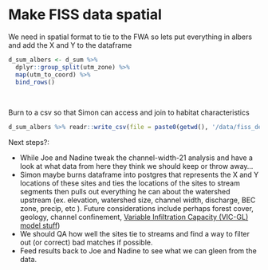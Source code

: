 

# Make FISS data spatial
We need in spatial format to tie to the FWA so lets put everything in albers and add the X and Y to the dataframe

```r
d_sum_albers <- d_sum %>% 
  dplyr::group_split(utm_zone) %>% 
  map(utm_to_coord) %>% 
  bind_rows()
```

<br>

Burn to a csv so that Simon can access and join to habitat characteristics

```r
d_sum_albers %>% readr::write_csv(file = paste0(getwd(), '/data/fiss_density.csv'))
```

Next steps?:

 * While Joe and Nadine tweak the channel-width-21 analysis and have a look at what data from here they think we should keep or throw away...
 * Simon maybe burns dataframe into postgres that represents the X and Y locations of these sites and ties the locations of the sites to stream segments then pulls out everything he can about the watershed upstream (ex. elevation, watershed size, channel width, discharge, BEC zone, precip, etc ).  Future considerations include perhaps forest cover, geology, channel confinement, [Variable Infiltration Capacity (VIC-GL) model stuff](https://www.pacificclimate.org/data/gridded-hydrologic-model-output))
 * We should QA how well the sites tie to streams and find a way to filter out (or correct) bad matches if possible.
 * Feed results back to Joe and Nadine to see what we can gleen from the data.
